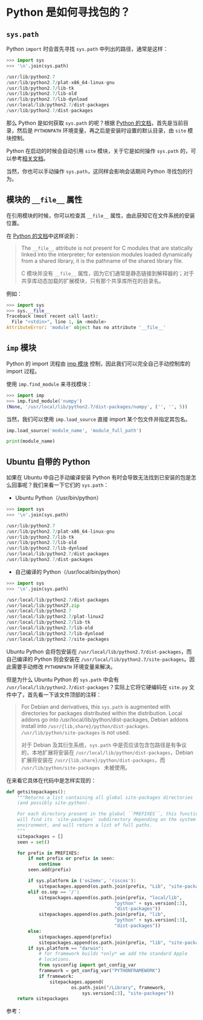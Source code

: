 # Python 是如何寻找包的？


## ``sys.path``

Python ``import`` 时会首先寻找 ``sys.path`` 中列出的路径，通常是这样：

```py
>>> import sys
>>> '\n'.join(sys.path)

/usr/lib/python2.7
/usr/lib/python2.7/plat-x86_64-linux-gnu
/usr/lib/python2.7/lib-tk
/usr/lib/python2.7/lib-old
/usr/lib/python2.7/lib-dynload
/usr/local/lib/python2.7/dist-packages
/usr/lib/python2.7/dist-packages
```

那么 Python 是如何获取 ``sys.path`` 的呢？根据 [Python 的文档](https://docs.python.org/2/library/sys.html#sys.path)，首先是当前目录，然后是 ``PYTHONPATH`` 环境变量，再之后是安装时设置的默认目录，由 ``site`` 模块控制。

Python 在启动的时候会自动引用 ``site`` 模块，关于它是如何操作 ``sys.path`` 的，可以参考[相关文档](https://docs.python.org/2/library/site.html#module-site)。

当然，你也可以手动操作 ``sys.path``，这同样会影响会话期间 Python 寻找包的行为。


## 模块的 ``__file__`` 属性

在引用模块的时候，你可以检查其 ``__file__`` 属性，由此获知它在文件系统的安装位置。

在 [Python 的文档](https://docs.python.org/2/reference/datamodel.html#the-standard-type-hierarchy)中这样说到：

> The ``__file__`` attribute is not present for C modules that are statically linked into the interpreter; for extension modules loaded dynamically from a shared library, it is the pathname of the shared library file.
> 
> C 模块并没有 ``__file__`` 属性，因为它们通常是静态链接到解释器的；对于共享库动态加载的扩展模块，只有那个共享库所在的目录名。

例如：

```py
>>> import sys
>>> sys.__file__
Traceback (most recent call last):
  File "<stdin>", line 1, in <module>
AttributeError: 'module' object has no attribute '__file__'
```


## ``imp`` 模块

Python 的 import 流程由 [imp 模块](https://docs.python.org/2.7/library/imp.html) 控制，因此我们可以完全自己手动控制库的 import 过程。

使用 ``imp.find_module`` 来寻找模块：

```py
>>> import imp
>>> imp.find_module('numpy')
(None, '/usr/local/lib/python2.7/dist-packages/numpy', ('', '', 5))
```

当然，我们可以使用 ``imp.load_source`` 直接 import 某个包文件并指定其包名。

```py
imp.load_source('module_name', 'module_full_path')

print(module_name)
```


## Ubuntu 自带的 Python

如果在 Ubuntu 中自己手动编译安装 Python 有时会导致无法找到已安装的包是怎么回事呢？我们来看一下它们的 ``sys.path``：

- Ubuntu Python（/usr/bin/python）

```py
>>> import sys
>>> '\n'.join(sys.path)

/usr/lib/python2.7
/usr/lib/python2.7/plat-x86_64-linux-gnu
/usr/lib/python2.7/lib-tk
/usr/lib/python2.7/lib-old
/usr/lib/python2.7/lib-dynload
/usr/local/lib/python2.7/dist-packages
/usr/lib/python2.7/dist-packages
```

- 自己编译的 Python（/usr/local/bin/python）

```py
>>> import sys
>>> '\n'.join(sys.path)

/usr/local/lib/python2.7/dist-packages
/usr/local/lib/python27.zip
/usr/local/lib/python2.7
/usr/local/lib/python2.7/plat-linux2
/usr/local/lib/python2.7/lib-tk
/usr/local/lib/python2.7/lib-old
/usr/local/lib/python2.7/lib-dynload
/usr/local/lib/python2.7/site-packages
```

Ubuntu Python 会将包安装在 ``/usr/local/lib/python2.7/dist-packages``，而自己编译的 Python 则会安装在 ``/usr/local/lib/python2.7/site-packages``。因此需要手动修改 ``PYTHONPATH`` 环境变量来解决。

但是为什么 Ubuntu Python 的 ``sys.path`` 中会有 ``/usr/local/lib/python2.7/dist-packages``？实际上它将它硬编码在 ``site.py`` 文件中了，首先看一下该文件顶部的注释：

> For Debian and derivatives, this ``sys.path`` is augmented with directories for packages distributed within the distribution. Local addons go into /usr/local/lib/python/dist-packages, Debian addons install into `/usr/{lib,share}/python/dist-packages`. `/usr/lib/python/site-packages` is not used.
> 
> 对于 Debian 及其衍生系统，``sys.path`` 中是否应该包含包路径是有争议的，本地扩展将安装在 ``/usr/local/lib/python/dist-packages``，Debian 扩展将安装在 ``/usr/{lib,share}/python/dist-packages``，而 ``/usr/lib/python/site-packages `` 未被使用。

在来看它具体在代码中是怎样实现的：

```py
def getsitepackages():
    """Returns a list containing all global site-packages directories
    (and possibly site-python).

    For each directory present in the global ``PREFIXES``, this function
    will find its `site-packages` subdirectory depending on the system
    environment, and will return a list of full paths.
    """
    sitepackages = []
    seen = set()

    for prefix in PREFIXES:
        if not prefix or prefix in seen:
            continue
        seen.add(prefix)

        if sys.platform in ('os2emx', 'riscos'):
            sitepackages.append(os.path.join(prefix, "Lib", "site-packages"))
        elif os.sep == '/':
            sitepackages.append(os.path.join(prefix, "local/lib",
                                        "python" + sys.version[:3],
                                        "dist-packages"))
            sitepackages.append(os.path.join(prefix, "lib",
                                        "python" + sys.version[:3],
                                        "dist-packages"))
        else:
            sitepackages.append(prefix)
            sitepackages.append(os.path.join(prefix, "lib", "site-packages"))
        if sys.platform == "darwin":
            # for framework builds *only* we add the standard Apple
            # locations.
            from sysconfig import get_config_var
            framework = get_config_var("PYTHONFRAMEWORK")
            if framework:
                sitepackages.append(
                        os.path.join("/Library", framework,
                            sys.version[:3], "site-packages"))
    return sitepackages
```


参考：[](https://leemendelowitz.github.io/blog/how-does-python-find-packages.html)
